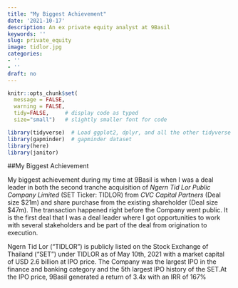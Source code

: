 ```yaml
---
title: "My Biggest Achievement"
date: '2021-10-17'
description: An ex private equity analyst at 9Basil 
keywords: ''
slug: private_equity
image: tidlor.jpg
categories:
- ''
- ''
draft: no
---
```


```r
knitr::opts_chunk$set(
  message = FALSE, 
  warning = FALSE, 
  tidy=FALSE,     # display code as typed
  size="small")   # slightly smaller font for code
```

```r
library(tidyverse)  # Load ggplot2, dplyr, and all the other tidyverse packages
library(gapminder)  # gapminder dataset
library(here)
library(janitor)
```


##My Biggest Achievement

My biggest achievement during my time at 9Basil is when I was a deal leader in both the second tranche acquisition of *Ngern Tid Lor Public Company Limited* (SET Ticker: TIDLOR) from *CVC Capital Partners* (Deal size $21m) and share purchase from the existing shareholder (Deal size $47m). The transaction happened right before the Company went public. It is the first deal that I was a deal leader where I got opportunities to work with several stakeholders and be part of the deal from origination to execution. 


Ngern Tid Lor (“TIDLOR”) is publicly listed on the Stock Exchange of Thailand (“SET”) under TIDLOR as of May 10th, 2021 with a market capital of USD 2.6 billion at IPO price. The Company was the largest IPO in the finance and banking category and the 5th largest IPO history of the SET.At the IPO price, 9Basil generated a return of 3.4x with an IRR of 167%





